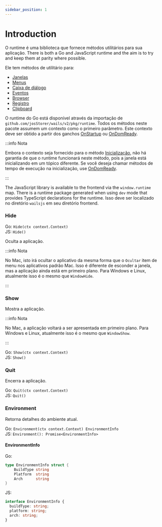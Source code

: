 ```yaml
---
sidebar_position: 1
---
```


# Introduction

O runtime é uma biblioteca que fornece métodos utilitários para sua aplicação. There is both a Go and JavaScript runtime and the aim is to try and keep them at parity where possible.

Ele tem métodos de utilitário para:

- [Janelas](window.mdx)
- [Menus](menu.mdx)
- [Caixa de diálogo](dialog.mdx)
- [Eventos](events.mdx)
- [Browser](browser.mdx)
- [Registro](log.mdx)
- [Clipboard](clipboard.mdx)

O runtime do Go está disponível através da importação de `github.com/josStorer/wails/v2/pkg/runtime`. Todos os métodos neste pacote assumem um contexto como o primeiro parâmetro. Este contexto deve ser obtido a partir dos ganchos [OnStartup](../options.mdx#onstartup) ou [OnDomReady](../options.mdx#ondomready).

:::info Nota

Embora o contexto seja fornecido para o método [Inicialização](../options.mdx#onstartup), não há garantia de que o runtime funcionará neste método, pois a janela está inicializando em um tópico diferente. Se você deseja chamar métodos de tempo de execução na inicialização, use [OnDomReady](../options.mdx#ondomready).

:::

The JavaScript library is available to the frontend via the `window.runtime` map. There is a runtime package generated when using `dev` mode that provides TypeScript declarations for the runtime. Isso deve ser localizado no diretório `wailsjs` em seu diretório frontend.

### Hide

Go: `Hide(ctx context.Context)`<br/> JS: `Hide()`

Oculta a aplicação.

:::info Nota

No Mac, isto irá ocultar o aplicativo da mesma forma que o `Ocultar` item de menu nos aplicativos padrão Mac. Isso é diferente de esconder a janela, mas a aplicação ainda está em primeiro plano. Para Windows e Linux, atualmente isso é o mesmo que `WindowHide`.

:::

### Show

Mostra a aplicação.

:::info Nota

No Mac, a aplicação voltará a ser apresentada em primeiro plano. Para Windows e Linux, atualmente isso é o mesmo que `WindowShow`.

:::

Go: `Show(ctx context.Context)`<br/> JS: `Show()`

### Quit

Encerra a aplicação.

Go: `Quit(ctx context.Context)`<br/> JS: `Quit()`

### Environment

Retorna detalhes do ambiente atual.

Go: `Environment(ctx context.Context) EnvironmentInfo`<br/> JS: `Environment(): Promise<EnvironmentInfo>`

#### EnvironmentInfo

Go:

```go
type EnvironmentInfo struct {
    BuildType string
    Platform  string
    Arch      string
}
```

JS:

```ts
interface EnvironmentInfo {
  buildType: string;
  platform: string;
  arch: string;
}
```

